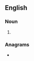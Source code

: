 ==English==

===Noun===
{{head|en|noun plural form}}

# {{plural of|toledo|lang=en}}

===Anagrams===
* {{l|en|toodles}}